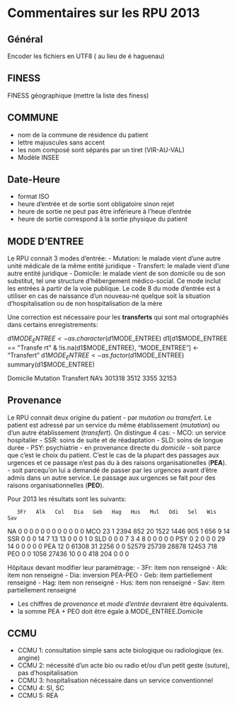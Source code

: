 Commentaires sur les RPU 2013
========================================================
Général
-------
Encoder les fichiers en UTF8 (\e9 au lieu de é haguenau)

FINESS
------
FINESS géographique (mettre la liste des finess)

COMMUNE
-------
- nom de la commune de résidence du patient
- lettre majuscules sans accent
- les nom composé sont séparés par un tiret (VIR-AU-VAL)
- Modèle INSEE

Date-Heure
----------

- format ISO
- heure d'entrée et de sortie sont obligatoire sinon rejet
- heure de sortie ne peut pas être inférieure à l'heue d'entrée
- heure de sortie correspond à la sortie physique du patient

MODE D’ENTREE
-------------
Le RPU connait 3 modes d'entrée:
- Mutation: le malade vient d'une autre unité médicale de la même entité juridique
- Transfert: le malade vient d'une autre entité juridique 
- Domicile: le malade vient de son domicile ou de son substitut, tel une structure d'hébergement médico-social. Ce mode inclut les entrées à partir de la voie publique. Le code 8 du mode d'entrée est à utiliser en cas de naissance d'un nouveau-né quelque soit la situation d’hospitalisation ou de non hospitalisation de la mère

Une correction est nécessaire pour les **transferts** qui sont mal ortographiés dans certains enregistrements:

d1$MODE_ENTREE <- as.character(d1$MODE_ENTREE)
d1[d1$MODE_ENTREE == "Transfe  rt" & !is.na(d1$MODE_ENTREE), "MODE_ENTREE"] <- "Transfert"
d1$MODE_ENTREE <- as.factor(d1$MODE_ENTREE)
summary(d1$MODE_ENTREE)

Domicile  Mutation Transfert      NA's 
   301318      3512      3355     32153 
   
Provenance
----------
Le RPU connait deux origine du patient 
- par *mutation ou transfert*. Le patient est adressé par un service du même établissement (*mutation*) ou d'un autre établissement (*transfert*). On distingue 4 cas:
  - MCO: un service hospitalier
  - SSR: soins de suite et de réadaptation
  - SLD: soins de longue durée
  - PSY: psychiatrie
- en provenance directe du *domicile*
  - soit parce que c'est le choix du patient. C'est le cas de la plupart des passages aux urgences et ce passage n'est pas du à des raisons organisationelles (**PEA**).
  - soit parcequ'on lui a demandé de passer par les urgences avant d'être admis dans un autre service. Le passage aux urgences se fait pour des raisons organisationnelles (**PEO**).

Pour 2013 les résultats sont les suivants:

       3Fr   Alk   Col   Dia   Geb   Hag   Hus   Mul   Odi   Sel   Wis   Sav
  NA      0     0     0     0     0     0     0     0     0     0     0     0
  MCO    23     1  2394   852    20  1522  1446   905     1   656     9    14
  SSR     0     0     0    14     7    13    13     0     0     0     1     0
  SLD     0     0     0     7     3     4     8     0     0     0     0     0
  PSY     0     2     0     0     0    29    14     0     0     0     0     0
  PEA    12     0 61308    31  2256     0     0 52579 25739 28878 12453   718
  PEO     0     0  1056 27436    10     0     0   418   204     0     0     0

Hôpitaux devant modifier leur paramétrage:
- 3Fr: item non renseigné
- Alk: item non renseigné
- Dia: inversion PEA-PEO
- Geb: item partiellement renseigné
- Hag: item non renseigné
- Hus: item non renseigné
- Sav: item partiellement renseigné

- Les chiffres de *provenance* et *mode d'entrée* devraient être équivalents.
- la somme PEA + PEO doit être égale à MODE_ENTREE.Domicile

CCMU
----

- CCMU 1: consultation simple sans acte biologique ou radiologique (ex. angine)
- CCMU 2: nécessité d'un acte bio ou radio et/ou d'un petit geste (suture), pas d'hospitalisation
- CCMU 3: hospitalisation nécessaire dans un service conventionnel
- CCMU 4: SI, SC
- CCMU 5: REA